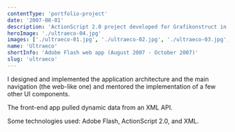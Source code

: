 ```yaml
---
contentType: 'portfolio-project'
date: '2007-08-01'
description: 'ActionScript 2.0 project developed for Grafikonstruct in 2007.'
heroImage: './ultraeco-04.jpg'
images: ['./ultraeco-01.jpg', './ultraeco-02.jpg', './ultraeco-03.jpg', './ultraeco-04.jpg']
name: 'Ultraeco'
shortInfo: 'Adobe Flash web app (August 2007 - October 2007)'
slug: 'ultraeco'
---
```



I designed and implemented the application architecture and the main navigation (the web-like one) and mentored the implementation of a few other UI components.

The front-end app pulled dynamic data from an XML API.

Some technologies used: Adobe Flash, ActionScript 2.0, and XML.

<br />
<br />

<LinkButtonLeftArrowIcon text="Pepsi" to="/portfolio/pepsi/" />
